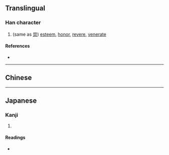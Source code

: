 {{also|崇}}
{{character info}}
==Translingual==

===Han character===
{{Han char|rn=46|rad=山|as=08|sn=11|four=|canj=JMMU,XJMMU|ids=⿱宗山}}

# (same as [[崇]]) [[esteem]], [[honor]], [[revere]], [[venerate]]

====References====
* {{Han ref|kx=0313.020|dkj=08153|dj=0614.010|hdz=10782.130|uh=5D08|ud=23816}}

----

==Chinese==
{{zh-see|崇|v}}

----

==Japanese==

===Kanji===
{{ja-kanji|grade=|rs=山08}}

# {{rfdef|ja|sort=山08}}

====Readings====
* {{ja-readings|on=[[しゅう]] (shū)|kun=}}